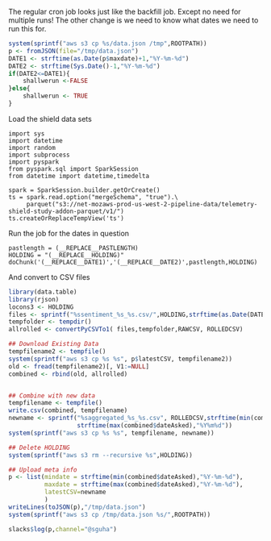
The regular cron job looks just like the backfill job. Except no need for
multiple runs! The other change is we need to know what dates we need to run
this for.


```r
system(sprintf("aws s3 cp %s/data.json /tmp",ROOTPATH))
p <- fromJSON(file="/tmp/data.json")
DATE1 <- strftime(as.Date(p$maxdate)+1,"%Y-%m-%d")
DATE2 <- strftime(Sys.Date()-1,"%Y-%m-%d")
if(DATE2<=DATE1){
    shallwerun <-FALSE
}else{
    shallwerun <- TRUE
}
```

Load the shield data sets

```pydbx
import sys 
import datetime
import random
import subprocess
import pyspark
from pyspark.sql import SparkSession
from datetime import datetime,timedelta

spark = SparkSession.builder.getOrCreate()
ts = spark.read.option("mergeSchema", "true").\
     parquet("s3://net-mozaws-prod-us-west-2-pipeline-data/telemetry-shield-study-addon-parquet/v1/")
ts.createOrReplaceTempView('ts')
```

Run the job for the dates in question

```pydbx
pastlength = (__REPLACE__PASTLENGTH)
HOLDING = "(__REPLACE__HOLDING)"
doChunk('(__REPLACE__DATE1)','(__REPLACE__DATE2)',pastlength,HOLDING)
```

And convert to CSV files


```r
library(data.table)
library(rjson)
locons3 <- HOLDING
files <- sprintf("%ssentiment_%s_%s.csv/",HOLDING,strftime(as.Date(DATE1),"%Y%m%d"),strftime(as.Date(DATE2),"%Y%m%d"))
tempfolder <- tempdir()
allrolled <- convertPyCSVTo1( files,tempfolder,RAWCSV, ROLLEDCSV)

## Download Existing Data
tempfilename2 <- tempfile()
system(sprintf("aws s3 cp %s %s", p$latestCSV, tempfilename2))
old <- fread(tempfilename2)[, V1:=NULL]
combined <- rbind(old, allrolled)


## Combine with new data
tempfilename <- tempfile()
write.csv(combined, tempfilename)
newname <- sprintf("%saggregated_%s_%s.csv", ROLLEDCSV,strftime(min(combined$dateAsked),"%Y%m%d"),
                   strftime(max(combined$dateAsked),"%Y%m%d"))
system(sprintf("aws s3 cp %s %s", tempfilename, newname))

## Delete HOLDING
system(sprintf("aws s3 rm --recursive %s",HOLDING))

## Upload meta info
p <- list(mindate = strftime(min(combined$dateAsked),"%Y-%m-%d"),
          maxdate = strftime(max(combined$dateAsked),"%Y-%m-%d"),
          latestCSV=newname
          )
writeLines(toJSON(p),"/tmp/data.json")
system(sprintf("aws s3 cp /tmp/data.json %s/",ROOTPATH))

slacks$log(p,channel="@sguha")
```

